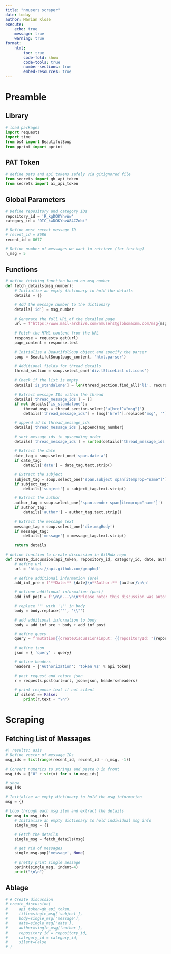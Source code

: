 ```yaml
---
title: "nmusers scraper"
date: today
author: Marian Klose
execute: 
    echo: true
    message: true
    warning: true
format:
    html:
        toc: true
        code-fold: show
        code-tools: true
        number-sections: true
        embed-resources: true
---
```


# Preamble

## Library

```python
# load packages
import requests
import time
from bs4 import BeautifulSoup
from pprint import pprint
```

## PAT Token

```python
# define pats and api tokens safely via gitignored file 
from secrets import gh_api_token
from secrets import ai_api_token
```

## Global Parameters

```python
# Define repository and category IDs
repository_id = 'R_kgDOKYhvWw'
category_id = 'DIC_kwDOKYhvW84CZobi'

# Define most recent message ID
# recent_id = 8686
recent_id = 8677

# Define number of messages we want to retrieve (for testing)
n_msg = 5
```

## Functions

```python
# define fetching function based on msg number
def fetch_details(msg_number):
    # Initialize an empty dictionary to hold the details
    details = {}

    # Add the message number to the dictionary
    details['id'] = msg_number
    
    # Generate the full URL of the detailed page
    url = f"https://www.mail-archive.com/nmusers@globomaxnm.com/msg{msg_number}.html"
    
    # Fetch the HTML content from the URL
    response = requests.get(url)
    page_content = response.text
    
    # Initialize a BeautifulSoup object and specify the parser
    soup = BeautifulSoup(page_content, 'html.parser')

    # Additional fields for thread details
    thread_section = soup.select_one('div.tSliceList ul.icons')
    
    # Check if the list is empty
    details['is_standalone'] = len(thread_section.find_all('li', recursive=False)) == 0 if thread_section else True
                                   
    # Extract message IDs within the thread
    details['thread_message_ids'] = []
    if not details['is_standalone']:
        thread_msgs = thread_section.select('a[href^="msg"]')
        details['thread_message_ids'] = [msg['href'].replace('msg', '').replace('.html', '') for msg in thread_msgs]

    # append id to thread_message_ids
    details['thread_message_ids'].append(msg_number)

    # sort message ids in upscending order
    details['thread_message_ids'] = sorted(details['thread_message_ids'], key=int)
    
    # Extract the date
    date_tag = soup.select_one('span.date a')
    if date_tag:
        details['date'] = date_tag.text.strip()

    # Extract the subject
    subject_tag = soup.select_one('span.subject span[itemprop="name"]')
    if subject_tag:
        details['subject'] = subject_tag.text.strip()

    # Extract the author
    author_tag = soup.select_one('span.sender span[itemprop="name"]')
    if author_tag:
        details['author'] = author_tag.text.strip()
    
    # Extract the message text
    message_tag = soup.select_one('div.msgBody')
    if message_tag:
        details['message'] = message_tag.text.strip()
        
    return details

# define function to create discussion in GitHub repo
def create_discussion(api_token, repository_id, category_id, date, author, title, body, silent):
    # define url
    url = 'https://api.github.com/graphql'

    # define additional information (pre)
    add_inf_pre = f'**Date:** {date}\n**Author:** {author}\n\n'

    # defione additional information (post)
    add_inf_post = f'\n\n---\n\n*Please note: this discussion was automatically created via web scraping of the nmusers mail archive. If you have any questions, please contact the original author of this message. If you are the original author and want your message deleted, you can contact the maintainer at any time.*'

    # replace '"' with '\"' in body
    body = body.replace('"', '\\"')

    # add additional information to body
    body = add_inf_pre + body + add_inf_post

    # define query
    query = f'mutation{{createDiscussion(input: {{repositoryId: "{repository_id}", categoryId: "{category_id}", body: "{body}", title: "{title}"}}) {{discussion {{id}}}}}}'

    # define json
    json = { 'query' : query}

    # define headers
    headers = {'Authorization': 'token %s' % api_token}

    # post request and return json
    r = requests.post(url=url, json=json, headers=headers)

    # print response text if not silent
    if silent == False:
        print(r.text + "\n")
```

# Scraping

## Fetching List of Messages

```python
#| results: asis
# Define vector of message IDs
msg_ids = list(range(recent_id, recent_id - n_msg, -1))

# Convert numerics to strings and paste 0 in front
msg_ids = ["0" + str(x) for x in msg_ids]

# show
msg_ids

# Initialize an empty dictionary to hold the msg information
msg = {}

# Loop through each msg item and extract the details
for msg in msg_ids:
    # Initialize an empty dictionary to hold individual msg info
    single_msg = {}

    # Fetch the details
    single_msg = fetch_details(msg)

    # get rid of messages
    single_msg.pop('message', None)

    # pretty print single message
    pprint(single_msg, indent=4)
    print("\n\n")


```




## Ablage

```python
# # Create discussion
# create_discussion(
#     api_token=gh_api_token,
#     title=single_msg['subject'],
#     body=single_msg['message'],
#     date=single_msg['date'],
#     author=single_msg['author'],
#     repository_id = repository_id,
#     category_id = category_id,
#     silent=False
# )

```